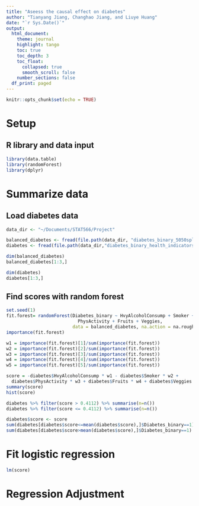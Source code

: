 ```yaml
---
title: "Aseess the causal effect on diabetes"
author: "Tianyang Jiang, Changhao Jiang, and Liuye Huang"
date: "`r Sys.Date()`"
output: 
  html_document:
    theme: journal
    highlight: tango
    toc: true
    toc_depth: 3
    toc_float:
      collapsed: true
      smooth_scroll: false
    number_sections: false
  df_print: paged
---
```


```r
knitr::opts_chunk$set(echo = TRUE)
```

# Setup

## R library and data input
```r
library(data.table)
library(randomForest)
library(dplyr)
```

# Summarize data

## Load diabetes data
```r
data_dir <- "~/Documents/STAT566/Project"

balanced_diabetes <- fread(file.path(data_dir, "diabetes_binary_5050split_health_indicators_BRFSS2015.csv"))
diabetes <- fread(file.path(data_dir,"diabetes_binary_health_indicators_BRFSS2015.csv"))

dim(balanced_diabetes)
balanced_diabetes[1:3,]

dim(diabetes)
diabetes[1:3,]
```

## Find scores with random forest

```r
set.seed(1)
fit.forest= randomForest(Diabetes_binary ~ HvyAlcoholConsump + Smoker + 
                           PhysActivity + Fruits + Veggies,
                         data = balanced_diabetes, na.action = na.roughfix)
importance(fit.forest)

w1 = importance(fit.forest)[1]/sum(importance(fit.forest))
w2 = importance(fit.forest)[2]/sum(importance(fit.forest))
w3 = importance(fit.forest)[3]/sum(importance(fit.forest))
w4 = importance(fit.forest)[4]/sum(importance(fit.forest))
w5 = importance(fit.forest)[5]/sum(importance(fit.forest))

score = -diabetes$HvyAlcoholConsump * w1 - diabetes$Smoker * w2 + 
  diabetes$PhysActivity * w3 + diabetes$Fruits * w4 + diabetes$Veggies * w5
summary(score)
hist(score)
```

```r
diabetes %>% filter(score > 0.4112) %>% summarise(n=n())
diabetes %>% filter(score <= 0.4112) %>% summarise(n=n())

diabetes$score <- score
sum(diabetes[diabetes$score<=mean(diabetes$score),]$Diabetes_binary==1)
sum(diabetes[diabetes$score>mean(diabetes$score),]$Diabetes_binary==1)
```

# Fit logistic regression

```r
lm(score)
```

# Regression Adjustment





